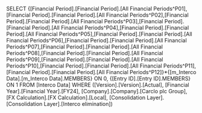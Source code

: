 SELECT {[Financial Period].[Financial Period].[All Financial Periods^P01],[Financial Period].[Financial Period].[All Financial Periods^P02],[Financial Period].[Financial Period].[All Financial Periods^P03],[Financial Period].[Financial Period].[All Financial Periods^P04],[Financial Period].[Financial Period].[All Financial Periods^P05],[Financial Period].[Financial Period].[All Financial Periods^P06],[Financial Period].[Financial Period].[All Financial Periods^P07],[Financial Period].[Financial Period].[All Financial Periods^P08],[Financial Period].[Financial Period].[All Financial Periods^P09],[Financial Period].[Financial Period].[All Financial Periods^P10],[Financial Period].[Financial Period].[All Financial Periods^P11],[Financial Period].[Financial Period].[All Financial Periods^P12]}*{[m_Interco Data].[m_Interco Data].MEMBERS} ON 0, {[Entry ID].[Entry ID].MEMBERS} ON 1 FROM [Interco Data] WHERE ([Version].[Version].[Actual], [Financial Year].[Financial Year].[FY24], [Company].[Company].[Carclo plc Group], [FX Calculation].[FX Calculation].[Local], [Consolidation Layer].[Consolidation Layer].[Interco elimination])
